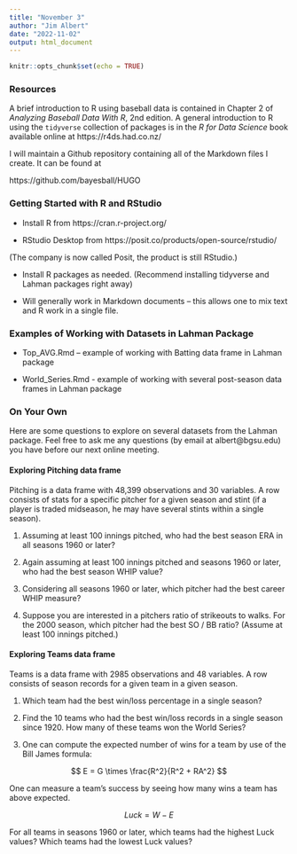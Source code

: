 ```yaml
---
title: "November 3"
author: "Jim Albert"
date: "2022-11-02"
output: html_document
---
```


```r
knitr::opts_chunk$set(echo = TRUE)
```

### Resources

A brief introduction to R using baseball data is contained in Chapter 2 of *Analyzing Baseball Data With R*, 2nd edition.  A general introduction to R using the `tidyverse` collection of packages is in the *R for Data Science* book available online at https://r4ds.had.co.nz/

I will maintain a Github repository containing all of the Markdown files I create.  It can be found at

https://github.com/bayesball/HUGO

### Getting Started with R and RStudio

- Install R from https://cran.r-project.org/ 

- RStudio Desktop from https://posit.co/products/open-source/rstudio/

(The company is now called Posit, the product is still RStudio.)

- Install R packages as needed.  (Recommend installing tidyverse and Lahman packages right away)

- Will generally work in Markdown documents -- this allows one to mix text and R work in a single file.

### Examples of Working with Datasets in Lahman Package

- Top_AVG.Rmd -- example of working with Batting data frame in Lahman package

- World_Series.Rmd - example of working with several post-season data frames in Lahman package

### On Your Own

Here are some questions to explore on several datasets from the Lahman package. Feel free to ask me any questions (by email at albert@bgsu.edu) you have before our next online meeting.

#### Exploring Pitching data frame

Pitching is a data frame with 48,399 observations and 30 variables.  A row consists of stats for a specific pitcher for a given season and stint (if a player is traded midseason, he may have several stints within a single season).

1.  Assuming at least 100 innings pitched, who had the best season ERA in all seasons 1960 or later?

2.  Again assuming at least 100 innings pitched and seasons 1960 or later, who had the best season WHIP value?

3.  Considering all seasons 1960 or later, which pitcher had the best career WHIP measure?

4.  Suppose you are interested in a pitchers ratio of strikeouts to walks.  For the 2000 season, which pitcher had the best SO / BB ratio?  (Assume at least 100 innings pitched.)

#### Exploring Teams data frame

Teams is a data frame with 2985 observations and 48 variables.  A row consists of season records for a given team in a given season.

1.  Which team had the best win/loss percentage in a single season?

2.  Find the 10 teams who had the best win/loss records in a single season since 1920.  How many of these teams won the World Series?

3.  One can compute the expected number of wins for a team by use of the Bill James formula:

$$
E = G \times \frac{R^2}{R^2 + RA^2}
$$

One can measure a team's success by seeing how many wins a team has above expected.

$$
Luck = W - E
$$

For all teams in seasons 1960 or later, which teams had the highest Luck values?  Which teams had the lowest Luck values?

